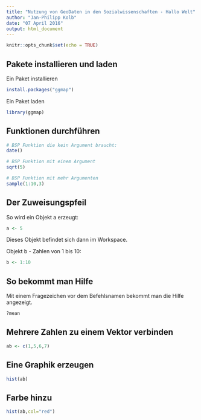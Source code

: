 ```yaml
---
title: "Nutzung von GeoDaten in den Sozialwissenschaften - Hallo Welt"
author: "Jan-Philipp Kolb"
date: "07 April 2016"
output: html_document
---
```


```r
knitr::opts_chunk$set(echo = TRUE)
```

## Pakete installieren und laden

Ein Paket installieren

```r
install.packages("ggmap")
```

Ein Paket laden

```r
library(ggmap)
```

## Funktionen durchführen

```r
# BSP Funktion die kein Argument braucht:
date()
```

```r
# BSP Funktion mit einem Argument
sqrt(5)
```

```r
# BSP Funktion mit mehr Argumenten
sample(1:10,3)
```

## Der Zuweisungspfeil

So wird ein Objekt a erzeugt:

```r
a <- 5
```

Dieses Objekt befindet sich dann im Workspace.

Objekt b - Zahlen von 1 bis 10:

```r
b <- 1:10
```

## So bekommt man Hilfe

Mit einem Fragezeichen vor dem Befehlsnamen bekommt man die Hilfe angezeigt.

```r
?mean
```

## Mehrere Zahlen zu einem Vektor verbinden

```r
ab <- c(1,5,6,7)
```

## Eine Graphik erzeugen

```r
hist(ab)
```

## Farbe hinzu

```r
hist(ab,col="red")
```

